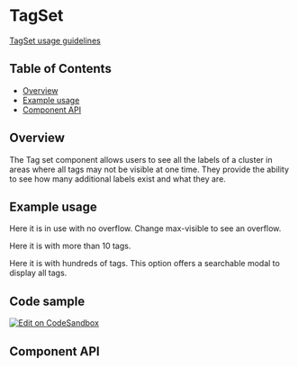 
# TagSet

[TagSet usage guidelines](https://pages.github.ibm.com/cdai-design/pal/components/tag-set)

## Table of Contents

- [Overview](#overview)
- [Example usage](#example-usage)
- [Component API](#component-api)

## Overview

The Tag set component allows users to see all the labels of a cluster in areas
where all tags may not be visible at one time. They provide the ability to see
how many additional labels exist and what they are.

## Example usage

Here it is in use with no overflow. Change max-visible to see an overflow.

<Canvas>
  <Story id={getStoryId(TagSet.displayName, 'five-tags')} />
</Canvas>

Here it is with more than 10 tags.

<Canvas>
  <Story id={getStoryId(TagSet.displayName, 'many-tags')} />
</Canvas>

Here it is with hundreds of tags. This option offers a searchable modal to
display all tags.

<Canvas>
  <Story id={getStoryId(TagSet.displayName, 'hundreds-of-tags')} />
</Canvas>

## Code sample

[<img alt="Edit on CodeSandbox" src="https://codesandbox.io/static/img/play-codesandbox.svg" />](https://codesandbox.io/s/tagset-85crr)

## Component API

<ArgsTable />
